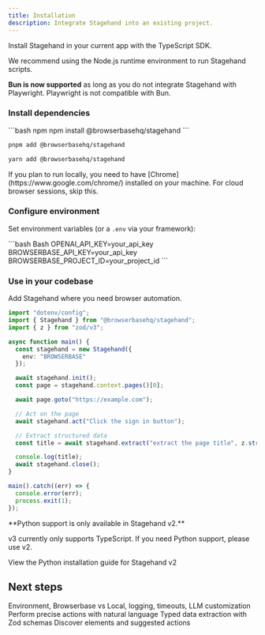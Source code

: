 ```yaml
---
title: Installation
description: Integrate Stagehand into an existing project.
---
```


Install Stagehand in your current app with the TypeScript SDK.

<Tip>
We recommend using the Node.js runtime environment to run Stagehand scripts.

**Bun is now supported** as long as you do not integrate Stagehand with Playwright. Playwright is not compatible with Bun.
</Tip>

<Tabs>
<Tab title="TypeScript">

### Install dependencies

<CodeGroup>
```bash npm
npm install @browserbasehq/stagehand
```

```bash pnpm
pnpm add @browserbasehq/stagehand
```

```bash yarn
yarn add @browserbasehq/stagehand
```
</CodeGroup>

<Tip>
If you plan to run locally, you need to have [Chrome](https://www.google.com/chrome/) installed on your machine. For cloud browser sessions, skip this.
</Tip>

### Configure environment

Set environment variables (or a `.env` via your framework):

<CodeGroup>
```bash Bash
OPENAI_API_KEY=your_api_key
BROWSERBASE_API_KEY=your_api_key
BROWSERBASE_PROJECT_ID=your_project_id
```
</CodeGroup>

### Use in your codebase

Add Stagehand where you need browser automation.

```typescript
import "dotenv/config";
import { Stagehand } from "@browserbasehq/stagehand";
import { z } from "zod/v3";

async function main() {
  const stagehand = new Stagehand({
    env: "BROWSERBASE"
  });

  await stagehand.init();
  const page = stagehand.context.pages()[0];

  await page.goto("https://example.com");

  // Act on the page
  await stagehand.act("Click the sign in button");

  // Extract structured data
  const title = await stagehand.extract("extract the page title", z.string());

  console.log(title);
  await stagehand.close();
}

main().catch((err) => {
  console.error(err);
  process.exit(1);
});
```

</Tab>

<Tab title="Python">

<Note>
**Python support is only available in Stagehand v2.**

v3 currently only supports TypeScript. If you need Python support, please use v2.
</Note>

<Card title="Install Stagehand v2 for Python" icon="python" href="/v2/first-steps/installation#python">
  View the Python installation guide for Stagehand v2
</Card>

</Tab>

</Tabs>

## Next steps

<CardGroup cols={2}>
  <Card 
    title="Configuration"
    icon="gear"
    href="/v3/configuration/browser"
  >
    Environment, Browserbase vs Local, logging, timeouts, LLM customization
  </Card>
  <Card 
    title="Act"
    icon="arrow-pointer"
    href="/v3/basics/act"
  >
    Perform precise actions with natural language
  </Card>
  <Card 
    title="Extract"
    icon="download"
    href="/v3/basics/extract"
  >
    Typed data extraction with Zod schemas
  </Card>
  <Card 
    title="Observe"
    icon="eye"
    href="/v3/basics/observe"
  >
    Discover elements and suggested actions
  </Card>
</CardGroup>